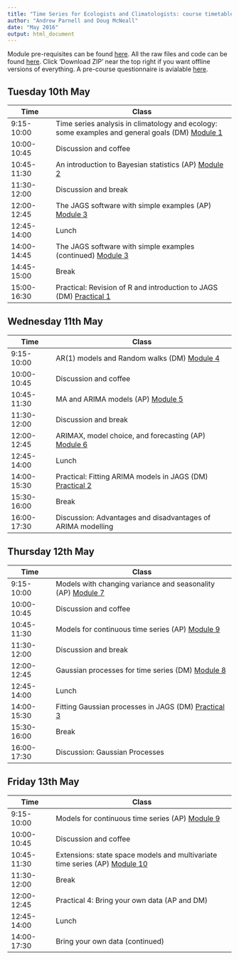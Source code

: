 ```yaml
---
title: "Time Series for Ecologists and Climatologists: course timetable"
author: "Andrew Parnell and Doug McNeall"
date: "May 2016"
output: html_document
---
```


Module pre-requisites can be found [here](https://rawgit.com/andrewcparnell/tsme_course/master/Prerequisites.html). All the raw files and code can be found [here](https://github.com/andrewcparnell/tsme_course). Click 'Download ZIP' near the top right if you want offline versions of everything. A pre-course questionnaire is avialable [here](http://goo.gl/forms/uKokzhP39E).

## Tuesday 10th May

Time  | Class
------------- | ----------------------------------------------------
9:15-10:00 | Time series analysis in climatology and ecology: some examples and general goals (DM) [Module 1](https://rawgit.com/andrewcparnell/tsme_course/master/slides/mod_1_examples_goals/module_1_examples_goals.html)
10:00-10:45 | Discussion and coffee 
10:45-11:30 | An introduction to Bayesian statistics (AP) [Module 2](https://rawgit.com/andrewcparnell/tsme_course/master/slides/mod_2_intro_bayes/module_2_intro_Bayes.html)
11:30-12:00 | Discussion and break 
12:00-12:45 | The JAGS software with simple examples (AP) [Module 3](https://rawgit.com/andrewcparnell/tsme_course/master/slides/mod_3_JAGS/module_3_JAGS.html)
12:45-14:00 | Lunch
14:00-14:45 | The JAGS software with simple examples (continued) [Module 3](https://rawgit.com/andrewcparnell/tsme_course/master/slides/mod_3_JAGS/module_3_JAGS.html)
14:45-15:00 | Break
15:00-16:30 | Practical: Revision of R and introduction to JAGS (DM) [Practical 1](https://rawgit.com/andrewcparnell/tsme_course/master/practicals/practical_1_R_jags.html)

## Wednesday 11th May

Time  | Class
------------- | ----------------------------------------------------
9:15-10:00 | AR(1) models and Random walks (DM) [Module 4](https://rawgit.com/andrewcparnell/tsme_course/master/slides/mod_4_ar1_random_walks/module_4_ar1_random_walks.html)
10:00-10:45 | Discussion and coffee 
10:45-11:30 | MA and ARIMA models (AP) [Module 5](https://rawgit.com/andrewcparnell/tsme_course/master/slides/mod_5_ma_and_arima/module_5_ma_and_arima.html)
11:30-12:00 | Discussion and break 
12:00-12:45 | ARIMAX, model choice, and forecasting (AP) [Module 6](https://rawgit.com/andrewcparnell/tsme_course/master/slides/mod_6_arimax_model_choice_forecasting/module_6_arimax_model_choice_forecasting.html)
12:45-14:00 | Lunch 
14:00-15:30 | Practical: Fitting ARIMA models in JAGS (DM) [Practical 2](https://rawgit.com/andrewcparnell/tsme_course/master/practicals/practical_2_jags_arima.html)
15:30-16:00 | Break
16:00-17:30 | Discussion: Advantages and disadvantages of ARIMA modelling

<!--## Thursday 12th May

Time  | Class
------------- | ----------------------------------------------------
9:15-10:00 | Models with changing variance and seasonality (AP) [Module 7](https://rawgit.com/andrewcparnell/tsme_course/master/slides/mod_7_garch_svms_seasonal/module_7_garch_svms_seasonal.html)
10:00-10:45 | Discussion and coffee 
10:45-11:30 | Gaussian processes for time series (DM) [Module 8](https://rawgit.com/andrewcparnell/tsme_course/master/slides/mod_8_gaussian_processes/mod_8_gaussian_processes.html)
11:30-12:00 | Break 
12:00-12:45 | Fitting Gaussian processes in JAGS (DM) [Practical 3](https://rawgit.com/andrewcparnell/tsme_course/master/practicals/practical_3_Gaussian_processes.html) 
12:45-14:00 | Lunch 
14:00-15:00 | Fitting Gaussian processes in JAGS (continued)
15:00 | Excursion-->

## Thursday 12th May

Time  | Class
------------- | ----------------------------------------------------
9:15-10:00 | Models with changing variance and seasonality (AP) [Module 7](https://rawgit.com/andrewcparnell/tsme_course/master/slides/mod_7_garch_svms_seasonal/module_7_garch_svms_seasonal.html)
10:00-10:45 | Discussion and coffee 
10:45-11:30 | Models for continuous time series (AP) [Module 9](https://rawgit.com/andrewcparnell/tsme_course/master/slides/mod_9_continuous_time_series/module_9_continuous_time_series.html)
11:30-12:00 | Discussion and break 
12:00-12:45 | Gaussian processes for time series (DM) [Module 8](https://rawgit.com/andrewcparnell/tsme_course/master/slides/mod_8_gaussian_processes/mod_8_gaussian_processes.html)
12:45-14:00 | Lunch 
14:00-15:30 | Fitting Gaussian processes in JAGS (DM) [Practical 3](https://rawgit.com/andrewcparnell/tsme_course/master/practicals/practical_3_Gaussian_processes.html) 
15:30-16:00 | Break
16:00-17:30 | Discussion: Gaussian Processes

## Friday 13th May

Time  | Class
------------- | ----------------------------------------------------
9:15-10:00 | Models for continuous time series (AP) [Module 9](https://rawgit.com/andrewcparnell/tsme_course/master/slides/mod_9_continuous_time_series/module_9_continuous_time_series.html)
10:00-10:45 | Discussion and coffee
10:45-11:30 | Extensions: state space models and multivariate time series (AP) [Module 10](https://rawgit.com/andrewcparnell/tsme_course/master/slides)
11:30-12:00 | Break 
12:00-12:45 | Practical 4: Bring your own data (AP and DM)
12:45-14:00 | Lunch
14:00-17:30 | Bring your own data (continued)

